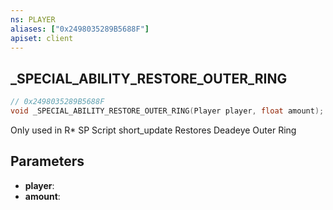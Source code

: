 ```yaml
---
ns: PLAYER
aliases: ["0x2498035289B5688F"]
apiset: client
---
```

## _SPECIAL_ABILITY_RESTORE_OUTER_RING

```c
// 0x2498035289B5688F
void _SPECIAL_ABILITY_RESTORE_OUTER_RING(Player player, float amount);
```

Only used in R* SP Script short_update
Restores Deadeye Outer Ring

## Parameters
* **player**:
* **amount**: